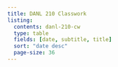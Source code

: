 ```yaml
---
title: DANL 210 Classwork
listing:
  contents: danl-210-cw
  type: table
  fields: [date, subtitle, title]
  sort: "date desc"
  page-size: 36
---
```

